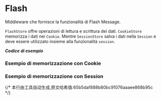 # Flash

Middleware che fornisce la funzionalità di Flash Message.

`FlashStore` offre operazioni di lettura e scrittura dei dati. `CookieStore` memorizza i dati nei `Cookie`. Mentre `SessionStore` salva i dati nella `Session` e deve essere utilizzato insieme alla funzionalità `session`.

_**Codice di esempio**_

### Esempio di memorizzazione con Cookie


<Tabs>
  <Tab label="main.rs">
    <FlashCookieStoreCode/>
  </Tab>
  <Tab label="Cargo.toml">
    <FlashCookieStoreCargoCode/>
  </Tab>
</Tabs>

### Esempio di memorizzazione con Session

<Tabs>
  <Tab label="main.rs">
    <FlashSessionStoreCode/>
  </Tab>
  <Tab label="Cargo.toml">
    <FlashSessionStoreCargoCode/>
  </Tab>
</Tabs>
{/* 本行由工具自动生成,原文哈希值:65b5daf888b80bc91076aaaee868b95c */}